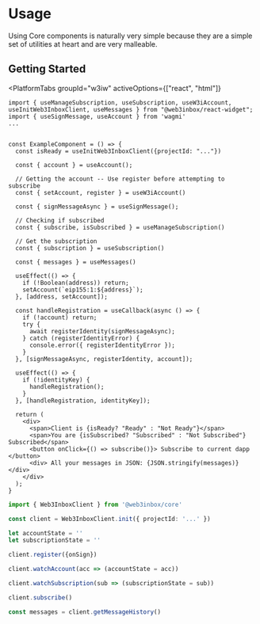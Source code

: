 
# Usage

<CloudBanner />

Using Core components is naturally very simple because they are a simple set of utilities at heart
and are very malleable.

## Getting Started

<PlatformTabs
	groupId="w3iw"
	activeOptions={["react", "html"]}
>
<PlatformTabItem value="react">

```tsx
import { useManageSubscription, useSubscription, useW3iAccount, useInitWeb3InboxClient, useMessages } from "@web3inbox/react-widget";
import { useSignMessage, useAccount } from 'wagmi'
...


const ExampleComponent = () => {
  const isReady = useInitWeb3InboxClient({projectId: "..."})
  
  const { account } = useAccount();
  
  // Getting the account -- Use register before attempting to subscribe
  const { setAccount, register } = useW3iAccount()
  
  const { signMessageAsync } = useSignMessage();
  
  // Checking if subscribed
  const { subscribe, isSubscribed } = useManageSubscription()
  
  // Get the subscription
  const { subscription } = useSubscription()
  
  const { messages } = useMessages()
  
  useEffect(() => {
    if (!Boolean(address)) return;
    setAccount(`eip155:1:${address}`);
  }, [address, setAccount]);

  const handleRegistration = useCallback(async () => {
    if (!account) return;
    try {
      await registerIdentity(signMessageAsync);
    } catch (registerIdentityError) {
      console.error({ registerIdentityError });
    }
  }, [signMessageAsync, registerIdentity, account]);

  useEffect(() => {
    if (!identityKey) {
      handleRegistration();
    }
  }, [handleRegistration, identityKey]);
  
  return ( 
    <div>
      <span>Client is {isReady? "Ready" : "Not Ready"}</span>
      <span>You are {isSubscribed? "Subscribed" : "Not Subscribed"} Subscribed</span>
      <button onClick={() => subscribe()}> Subscribe to current dapp </button>
      <div> All your messages in JSON: {JSON.stringify(messages)}</div>
    </div>
  );
}

```

</PlatformTabItem>
<PlatformTabItem value="html">

```ts
import { Web3InboxClient } from '@web3inbox/core'

const client = Web3InboxClient.init({ projectId: '...' })

let accountState = ''
let subscriptionState = ''

client.register({onSign})

client.watchAccount(acc => (accountState = acc))

client.watchSubscription(sub => (subscriptionState = sub))

client.subscribe()

const messages = client.getMessageHistory()
```

</PlatformTabItem>
</PlatformTabs>

